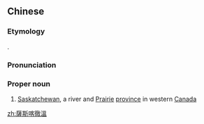 {{also|萨斯喀彻温}}
==Chinese==
{{zh-forms|s=萨斯喀彻温|gloss=-}}

===Etymology===
{{bor|zh|en|Saskatchewan}}.

===Pronunciation===
{{zh-pron
|m=Sàsīkāchèwēn
|cat=pn
}}

===Proper noun===
{{zh-proper noun}}

# [[Saskatchewan]], a river and [[prairie|Prairie]] [[province]] in western [[Canada]]

{{zh-cat|Provinces of Canada}}

[[zh:薩斯喀徹溫]]